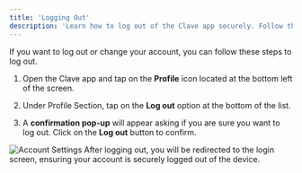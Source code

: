 ```yaml
---
title: 'Logging Out'
description: 'Learn how to log out of the Clave app securely. Follow these steps to sign out of your account from the Clave app.'
---
```


If you want to log out or change your account, you can follow these steps to log out. 


1. Open the Clave app and tap on the **Profile** icon located at the bottom left of the screen.

2. Under Profile Section, tap on the **Log out** option at the bottom of the list.

3. A **confirmation pop-up** will appear asking if you are sure you want to log out. Click on the **Log out** button to confirm.

 ![Account Settings](./en/images/login2.png)
After logging out, you will be redirected to the login screen, ensuring your account is securely logged out of the device.



